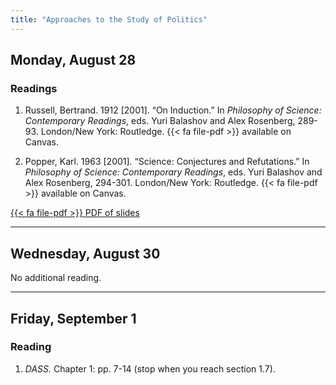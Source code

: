 ```yaml
---
title: "Approaches to the Study of Politics"
---
```


## Monday, August 28

### Readings 

1. Russell, Bertrand. 1912 [2001]. "On Induction." In *Philosophy of Science: Contemporary Readings*, eds. Yuri Balashov and Alex Rosenberg, 289-93. London/New York: Routledge. {{< fa file-pdf >}} available on Canvas.

2. Popper, Karl. 1963 [2001]. "Science: Conjectures and Refutations." In *Philosophy of Science: Contemporary Readings*, eds. Yuri Balashov and Alex Rosenberg, 294-301. London/New York: Routledge. {{< fa file-pdf >}} available on Canvas.

[<span class="btn btn-danger">{{< fa file-pdf >}} PDF of slides </span></p>](/data/handouts/3_Induction.pdf)

---

## Wednesday, August 30

No additional reading.

---
 
## Friday, September 1

### Reading

1. *DASS.* Chapter 1: pp. 7-14 (stop when you reach section 1.7).


